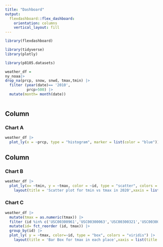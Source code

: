 ```yaml
---
title: "Dashboard"
output: 
  flexdashboard::flex_dashboard:
    orientation: columns
    vertical_layout: fill
---
```


```r
library(flexdashboard)

library(tidyverse)
library(plotly)

library(p8105.datasets)
```

```r
weather_df = 
ny_noaa|>
drop_na(prcp, snow, snwd, tmax,tmin) |> 
  filter (year(date)== '2010',
          prcp>500) |> 
  mutate(month= month(date))
  
```


Column {data-width=350}
-----------------------------------------------------------------------

### Chart A

```r
weather_df |> 
  plot_ly(x = ~prcp, type = "histogram", marker = list(color = "blue"))|>   layout(title = 'Histogram for PRCP in year 2020',xaxis = list(title = "PRCP"), yaxis = list(title = "Frequency"))
```

Column {data-width=650}
-----------------------------------------------------------------------

### Chart B

```r
weather_df |> 
  plot_ly(x= ~tmin, y = ~tmax, color = ~id, type = "scatter", colors = "viridis") |> 
    layout(title = 'Scatter plot for tmin vs tmax in 2020',xaxis = list(title = "tmin"), yaxis = list(title = "tmax"))
```

### Chart C

```r
weather_df |> 
  mutate(tmax = as.numeric(tmax)) |> 
  filter (id %in% c('USC00300961','USC00300063','USC00300321','USC00300732','USC00300889')) |> 
  mutate(id= fct_reorder (id, tmax)) |> 
  group_by(id) |> 
  plot_ly( y = ~tmax, color=~id, type = "box", colors = "viridis") |> 
    layout(title = 'Bar Box for tmax in each place',xaxis = list(title = "id"), yaxis = list(title = "tmax"))
```

